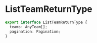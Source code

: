 # ListTeamReturnType

```typescript
export interface ListTeamReturnType {
  teams: AnyTeam[];
  pagination: Pagination;
}
```
